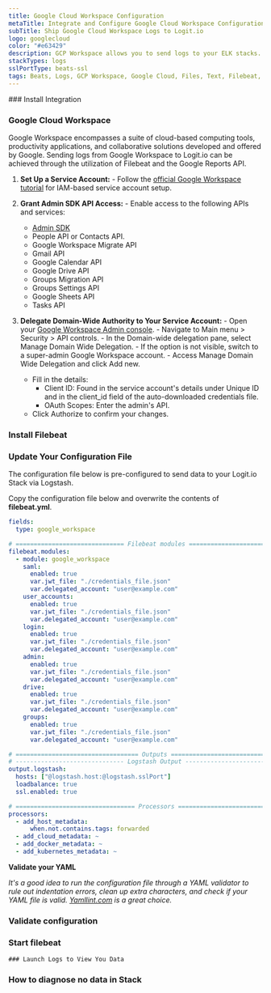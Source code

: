 ```yaml
---
title: Google Cloud Workspace Configuration
metaTitle: Integrate and Configure Google Cloud Workspace Configuration to Send Logs
subTitle: Ship Google Cloud Workspace Logs to Logit.io
logo: googlecloud
color: "#e63429"
description: GCP Workspace allows you to send logs to your ELK stacks. Configure GCP Workspace to send logs to Logstash or Elasticsearch. 
stackTypes: logs
sslPortType: beats-ssl
tags: Beats, Logs, GCP Workspace, Google Cloud, Files, Text, Filebeat, Cloud Logs
---
```


<Steps>
  ### Install Integration

  <InstallIntegration/>

  ### Google Cloud Workspace

  Google Workspace encompasses a suite of cloud-based computing tools, productivity applications, and collaborative solutions 
  developed and offered by Google. Sending logs from Google Workspace to Logit.io can be achieved through the utilization 
  of Filebeat and the Google Reports API.

  1. **Set Up a Service Account:**
    - Follow the [official Google Workspace tutorial](https://support.google.com/workspacemigrate/answer/10839762?sjid=10874551070185788155-EU#zippy=%2Cstep-use-google-cloud-to-turn-on-apis) for IAM-based service account setup.

  2. **Grant Admin SDK API Access:**
    - Enable access to the following APIs and services:
      - [Admin SDK](http://admin.google.com/)
      - People API or Contacts API.
      - Google Workspace Migrate API
      - Gmail API
      - Google Calendar API
      - Google Drive API
      - Groups Migration API
      - Groups Settings API
      - Google Sheets API
      - Tasks API

  3. **Delegate Domain-Wide Authority to Your Service Account:**
    - Open your [Google Workspace Admin console](http://admin.google.com/).
    - Navigate to Main menu > Security > API controls.
    - In the Domain-wide delegation pane, select Manage Domain Wide Delegation.
    - If the option is not visible, switch to a super-admin Google Workspace account.
    - Access Manage Domain Wide Delegation and click Add new.
      - Fill in the details:
        - Client ID: Found in the service account's details under Unique ID and in the client_id field of the auto-downloaded credentials file.
        - OAuth Scopes: Enter the admin's API.
      - Click Authorize to confirm your changes.
  
  ### Install Filebeat

  <InstallFilebeat />
  
  ### Update Your Configuration File

  The configuration file below is pre-configured to send data to your Logit.io Stack via Logstash.
        
  Copy the configuration file below and overwrite the contents of __filebeat.yml__.

  ```yml copy
  fields:
    type: google_workspace

  # ============================== Filebeat modules ==============================
  filebeat.modules:
    - module: google_workspace
      saml:
        enabled: true
        var.jwt_file: "./credentials_file.json"
        var.delegated_account: "user@example.com"
      user_accounts:
        enabled: true
        var.jwt_file: "./credentials_file.json"
        var.delegated_account: "user@example.com"
      login:
        enabled: true
        var.jwt_file: "./credentials_file.json"
        var.delegated_account: "user@example.com"
      admin:
        enabled: true
        var.jwt_file: "./credentials_file.json"
        var.delegated_account: "user@example.com"
      drive:
        enabled: true
        var.jwt_file: "./credentials_file.json"
        var.delegated_account: "user@example.com"
      groups:
        enabled: true
        var.jwt_file: "./credentials_file.json"
        var.delegated_account: "user@example.com"

  # ================================== Outputs ===================================
  # ------------------------------ Logstash Output -------------------------------
  output.logstash:
    hosts: ["@logstash.host:@logstash.sslPort"]
    loadbalance: true
    ssl.enabled: true

  # ================================= Processors =================================
  processors:
    - add_host_metadata:
        when.not.contains.tags: forwarded
    - add_cloud_metadata: ~
    - add_docker_metadata: ~
    - add_kubernetes_metadata: ~
  ```

  __Validate your YAML__

  _It's a good idea to run the configuration file through a YAML validator to rule out indentation errors, 
  clean up extra characters, and check if your YAML file is valid. [Yamllint.com](https://yamllint.com) is a great choice._

  ### Validate configuration

  <ValidateBeat beatname="filebeat" />

  ### Start filebeat

  <StartFilebeat />

    ### Launch Logs to View You Data

  <LaunchVisualizer type="logs" />

  ### How to diagnose no data in Stack

  <DiagnoseNoData />
</Steps>